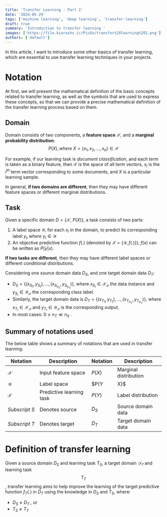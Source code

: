```yaml
---
title: 'Transfer Learning - Part 2'
date: '2024-05-29'
tags: ['machine learning', 'deep learning', 'transfer-learning']
draft: true
summary: 'Introduction to transfer learning '
images: ['https://file.kiarashs.ir/PicGo/transfer%20learning%202.png']
authors: ['default']
---
```




In this article, I want to introduce some other basics of transfer learning, which are essential to use transfer learning techniques in your projects.




# Notation

At first, we will present the mathematical definition of the basic concepts related to transfer learning, as well as the symbols that are used to express these concepts, so that we can provide a precise mathematical definition of the transfer learning process based on them.



## Domain

Domain consists of two components, a **feature space** $\mathscr{X}$, and a **marginal probability distribution**:
$$
P(X), where\;X = \{x_1, x_2, \ldots, x_n\} \in{\mathscr{X}}
$$

For example, if our learning task is *document classification*, and each term is taken as a binary feature, then $\mathscr{X}$ is the space of all term vectors, $x_i$ is the $i^{th}$ term vector corresponding to some documents, and $X$ is a particular learning sample.

In general, **if two domains are different**, then they may have different feature spaces or different marginal distributions.



## Task

Given a specific domain $D = \{\mathscr{X},\ P(X)\}$, a task consists of two parts:

1. A label space $\mathcal{Y}$, for each $x_i$ in the domain, to predict its corresponding label $y_i, where\ y_i \in{\mathcal{Y}}$
2. An objective predictive function $f(.)$ (denoted by $\mathcal{T}= \{\mathcal{Y}, f(.)\}$); $f(x)$ can be written as $P(y|x)$.

**If two tasks are different**, then they may have different label spaces or different conditional distributions.



Considering one source domain data $D_S$, and one target domain data $D_T$:

* $D_S = \{(x_{S_{1}}, y_{S_{1}}), \ldots, (x_{S_{n_{S}}}, y_{S_{n_{S}}})\}$, where $x_{S_{i}} \in \mathcal{X_S}$ the data instance and $y_{S_{i}} \in \mathcal{Y_S}$ the corresponding class label.
* Similarly, the target domain data is $D_T = \{(x_{T_{1}}, y_{T_{1}}), \ldots, (x_{T_{n_{T}}}, y_{T_{n_{T}}})\}$, where $x_{T_{i}} \in \mathcal{X_T}$  and $y_{T_{i}} \in \mathcal{Y_T}$ is the corresponding output.
* In most cases: $0 \leq n_T \ll n_S$ .



## Summary of notations used

The below table shows a summary of notations that are used in transfer learning:

| **Notation**   | **Description**          | **Notation** | **Description**          |
| -------------- | ------------------------ | ------------ | ------------------------ |
| $\mathcal{X}$  | Input feature space      | $P(X)$       | Marginal distribution    |
| $\mathcal{Y}$  | Label space              | $P(Y|X)$     | Conditional distribution |
| $\mathcal{T}$  | Predictive learning task | $P(Y)$       | Label distribution       |
| $Subscript\ S$ | Denotes source           | $D_S$        | Source domain data       |
| $Subscript\ T$ | Denotes target           | $D_T$        | Target domain data       |



# Definition of transfer learning

Given a source domain $D_S$ and learning task $T_S$, a target domain $𝒟_𝑇$ and learning task $$T_T$$, transfer learning aims to help improve the learning of the target predictive function $f_T(.)$ in $D_T$ using the knowledge in $D_S$ and $T_S$, where:

* $D_S \neq D_T$ , or
* $T_S \neq T_T$



